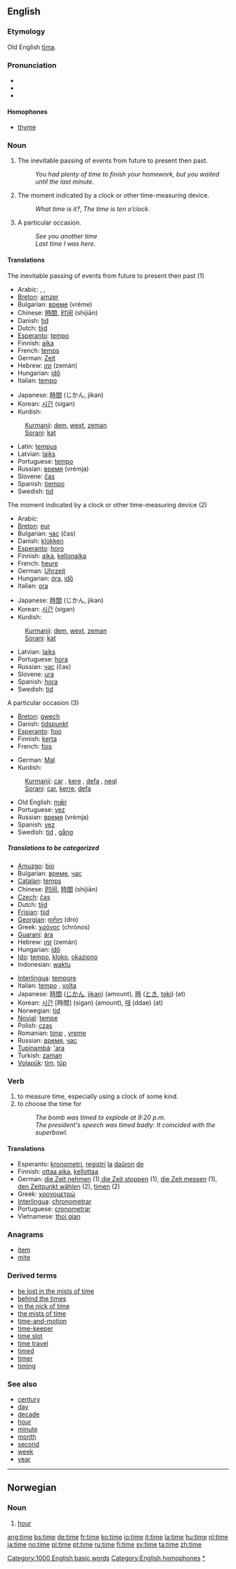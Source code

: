{{see|Time}}
==English==

{{rank|may|about|its|73|time|only|like|little}}

===Etymology===
Old English [[tima|tīma]].

===Pronunciation===
*{{AHD|tīm}}
*{{IPA|/taɪm/}}
*{{SAMPA|/<tt>taIm</tt>/}}

====Homophones====
*[[thyme]]

===Noun===
{{en-noun-reg}}

#The inevitable passing of events from future to present then past.
#:''You had plenty of time to finish your homework, but you waited until the last minute.''
#The moment indicated by a clock or other time-measuring device.
#:''What time is it?'', ''The time is ten o’clock''.
#A particular occasion.
#: ''See you another time''
#: ''Last time I was here''.

====Translations====
;The inevitable passing of events from future to present then past (1)
{{top}}
*Arabic: {{ARchar|[[وقت]]}} {{Unicode|(waqt)}} {{m}}, {{ARchar|[[عهد]]}} {{Unicode|(ʕahd)}} {{m}}, {{ARchar|[[عصر]]}} {{Unicode|(ʕaʂr)}} {{m}}
*[[Breton]]: [[amzer]] {{f}}
*Bulgarian: [[време]] (vréme) {{n}}
*Chinese: [[時間]], [[时间]] (shíjiān)
*Danish: [[tid]] {{c}}
*Dutch: [[tijd]]
*[[Esperanto]]: [[tempo]]
*Finnish: [[aika]]
*French: [[temps]] {{m}}
*German: [[Zeit]] {{f}}
*Hebrew: [[זמן]] (zemán) {{f}}
*Hungarian: [[idő]]
*Italian: [[tempo]]
{{mid}}
*Japanese: [[時間]] (じかん, jikan)
*Korean: [[시간]] (sigan)
*Kurdish:
:[[Kurmanji]]: [[dem]], [[wext]], [[zeman]]
:[[Sorani]]: [[kat]]
*Latin: [[tempus]] {{n}}
*Latvian: [[laiks]] {{m}}
*Portuguese: [[tempo]] {{m}}
*Russian: [[время]] (vrémja) {{n}}
*Slovene: [[čas]] {{m}}
*Spanish: [[tiempo]] {{m}}
*Swedish: [[tid]] {{c}}
{{bottom}}

;The moment indicated by a clock or other time-measuring device (2)
{{top}}
*Arabic: {{ARchar|[[ساعة]]}} {{Unicode|(sá:ʕa)}} {{f}}
*[[Breton]]: [[eur]] {{f}}
*Bulgarian: [[час]] (čas) {{m}}
*Danish: [[klokken]]
*[[Esperanto]]: [[horo]]
*Finnish: [[aika]], [[kellonaika]]
*French: [[heure]] {{f}}
*German: [[Uhrzeit]] {{f}}
*Hungarian: [[óra]], [[idő]]
*Italian: [[ora]]
{{mid}}
*Japanese: [[時間]] (じかん, jikan)
*Korean: [[시간]] (sigan)
*Kurdish:
:[[Kurmanji]]: [[dem]], [[wext]], [[zeman]]
:[[Sorani]]: [[kat]]
*Latvian: [[laiks]] {{m}}
*Portuguese: [[hora]] {{f}}
*Russian: [[час]] (čas) {{m}}
*Slovene: [[ura]] {{f}}
*Spanish: [[hora]] {{f}}
*Swedish: [[tid]] {{c}}
{{bottom}}

;A particular occasion (3)
{{top}}
*[[Breton]]: [[gwech]] {{f}}
*Danish: [[tidspunkt]] {{n}}
*[[Esperanto]]: [[fojo]]
*Finnish: [[kerta]]
*French: [[fois]] {{f}}
{{mid}}
*German: [[Mal]] {{n}}
*Kurdish:
:[[Kurmanji]]: [[car]] {{f}}, [[kere]] {{f}}, [[defa]] {{f}}, [[neql]] {{f}}
:[[Sorani]]: [[car]], [[kerre]], [[defa]] 
*Old English: [[mæl|mǣl]]
*Portuguese: [[vez]] {{f}}
*Russian: [[время]] (vrémja) {{n}}
*Spanish: [[vez]] {{f}}
*Swedish: [[tid]] {{c}}, [[gång]] {{c}}
{{bottom}}

=====Translations to be categorized=====
{{checktrans}}
{{top}}
*[[Amuzgo]]: [[bio]]
*Bulgarian: [[време]], [[час]]
*[[Catalan]]: [[temps]] {{m}}
*Chinese: [[时间]], [[時間]] (shíjiān)
*[[Czech]]: [[čas]] {{m}}
*Dutch: [[tijd]] {{m}}
*[[Frisian]]: [[tiid]]
*[[Georgian]]: [[დრო]] (dro)
*Greek: [[χρόνος]] (chrónos)
*[[Guaraní]]: [[ára]]
*Hebrew: [[זמן]] (zemán) {{f}}
*Hungarian: [[idő]]
*[[Ido]]: [[tempo]], [[kloko]], [[okaziono]]
*Indonesian: [[waktu]]
{{mid}}
*[[Interlingua]]: [[tempore]]
*Italian: [[tempo]] {{m}}, [[volta]]
*Japanese: [[時間]] ([[じかん]], [[jikan]]) (amount), [[時]] ([[とき]], [[toki]]) (at)
*Korean: [[시간]] [時間] (sigan) (amount), [[때]] (ddae) (at)
*Norwegian: [[tid]]
*[[Novial]]: [[tempe]]
*Polish: [[czas]] {{m}}
*Romanian: [[timp]] {{n}}, [[vreme]] {{f}}
*Russian: [[время]], [[час]]
*[[Tupinambá]]: [['ara]]
*Turkish: [[zaman]]
*[[Volapük]]: [[tim]], [[tüp]]
{{bottom}}

===Verb===
{{en-infl-reg-other-e|tim|e}}
# to measure time, especially using a clock of some kind.
# to choose the time for
#:''The bomb was timed to explode at 9:20 p.m.''
#:''The president's speech was timed badly: It coincided with the superbowl.''

====Translations====
*Esperanto: [[kronometri]], [[registri]] [[la]] [[daŭro]]n [[de]]
*Finnish: [[ottaa aika]], [[kellottaa]]
*German: [[die Zeit nehmen]] (1),[[die Zeit stoppen]] (1), [[die Zeit messen]] (1), [[den Zeitpunkt wählen]] (2), [[timen]] (2)
*Greek: [[χρονομετρώ]]
*[[Interlingua]]: [[chronometrar]]
*Portuguese: [[cronometrar]]
*Vietnamese: [[thoi gian]]

===Anagrams===
*[[item]]
*[[mite]]

===Derived terms===
*[[be lost in the mists of time]]
*[[behind the times]]
*[[in the nick of time]]
*[[the mists of time]]
*[[time-and-motion]]
*[[time-keeper]]
*[[time slot]]
*[[time travel]]
*[[timed]]
*[[timer]]
*[[timing]]

===See also===
*[[century]]
*[[day]]
*[[decade]]
*[[hour]]
*[[minute]]
*[[month]]
*[[second]]
*[[week]]
*[[year]]

[[Category:1000 English basic words]]
[[Category:English homophones]]
[[Category:Time|*]]

----

==Norwegian==
===Noun===
{{no-noun-m1|tim}}
#[[hour]]

[[ang:time]]
[[bs:time]]
[[de:time]]
[[fr:time]]
[[ko:time]]
[[io:time]]
[[it:time]]
[[la:time]]
[[hu:time]]
[[nl:time]]
[[ja:time]]
[[no:time]]
[[pl:time]]
[[pt:time]]
[[ru:time]]
[[fi:time]]
[[sv:time]]
[[ta:time]]
[[zh:time]]